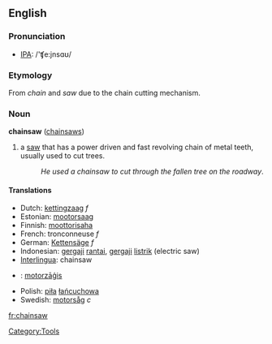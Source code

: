 ==English==

===Pronunciation===
*[[w:IPA|IPA]]: /'ʧe:jnsɑʊ/

===Etymology===
From ''chain'' and ''saw'' due to the chain cutting mechanism.

===Noun===
'''chainsaw''' ([[chainsaws]])

#a [[saw]] that has a power driven and fast revolving chain of metal teeth, usually used to cut trees.
#:''He used a chainsaw to cut through the fallen tree on the roadway''.

====Translations====
*Dutch: [[kettingzaag]] ''f''
*Estonian: [[mootorsaag]]
*Finnish: [[moottorisaha]]
*French: tronconneuse ''f''
*German: [[Kettensäge]] ''f''
*Indonesian: [[gergaji]] [[rantai]],  [[gergaji]] [[listrik]] (electric saw)
*[[Interlingua]]: chainsaw
*{{lv}}: [[motorzāģis]] {{m}}
*Polish: [[piła]] [[łańcuchowa]]
*Swedish: [[motorsåg]] ''c''

[[Category:Tools]]

[[fr:chainsaw]]